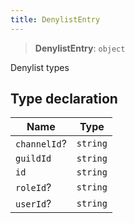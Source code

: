 ```yaml
---
title: DenylistEntry
---
```


> **DenylistEntry**: `object`

Denylist types

## Type declaration

| Name | Type |
| ------ | ------ |
| <a id="channelid"></a> `channelId`? | `string` |
| <a id="guildid"></a> `guildId` | `string` |
| <a id="id"></a> `id` | `string` |
| <a id="roleid"></a> `roleId`? | `string` |
| <a id="userid"></a> `userId`? | `string` |

